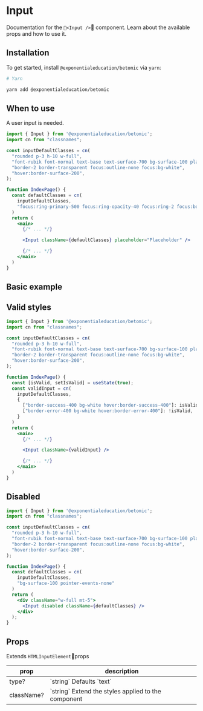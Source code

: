
# Input

Documentation for the `<Input />` component. Learn about the available props and how to use it.

## Installation

To get started, install `@exponentialeducation/betomic` via `yarn`:

```bash
# Yarn

yarn add @exponentialeducation/betomic
```

## When to use

A user input is needed.

```jsx highlight=1,20
import { Input } from '@exponentialeducation/betomic';
import cn from "classnames";

const inputDefaultClasses = cn(
  "rounded p-3 h-10 w-full",
  "font-rubik font-normal text-base text-surface-700 bg-surface-100 placeholder-surface-400",
  "border-2 border-transparent focus:outline-none focus:bg-white",
  "hover:border-surface-200",
);

function IndexPage() {
  const defaultClasses = cn(
    inputDefaultClasses,
    "focus:ring-primary-500 focus:ring-opacity-40 focus:ring-2 focus:border-primary-500"
  )
  return (
    <main>
      {/* ... */}

      <Input className={defaultClasses} placeholder="Placeholder" />

      {/* ... */}
    </main>
  )
}
```

## Basic example

<InputExample />

## Valid styles

```jsx highlight=15-18,24
import { Input } from '@exponentialeducation/betomic';
import cn from "classnames";

const inputDefaultClasses = cn(
  "rounded p-3 h-10 w-full",
  "font-rubik font-normal text-base text-surface-700 bg-surface-100 placeholder-surface-400",
  "border-2 border-transparent focus:outline-none focus:bg-white",
  "hover:border-surface-200",
);

function IndexPage() {
  const [isValid, setIsValid] = useState(true);
  const validInput = cn(
    inputDefaultClasses,
    {
      ["border-success-400 bg-white hover:border-success-400"]: isValid,
      ["border-error-400 bg-white hover:border-error-400"]: !isValid,
    }
  )
  return (
    <main>
      {/* ... */}

      <Input className={validInput} />

      {/* ... */}
    </main>
  )
}
```

<ValidInputExample />

## Disabled

```jsx highlight=14,18
import { Input } from '@exponentialeducation/betomic';
import cn from "classnames";

const inputDefaultClasses = cn(
  "rounded p-3 h-10 w-full",
  "font-rubik font-normal text-base text-surface-700 bg-surface-100 placeholder-surface-400",
  "border-2 border-transparent focus:outline-none focus:bg-white",
  "hover:border-surface-200",
);

function IndexPage() {
  const defaultClasses = cn(
    inputDefaultClasses,
    "bg-surface-100 pointer-events-none"
  )
  return (
    <div className="w-full mt-5">
      <Input disabled className={defaultClasses} />
    </div>
  );
}
```

<DisabledInputExample />

## Props

Extends `HTMLInputElement`props

<table className="min-w-full divide-y divide-gray-200">
  <thead>
    <tr>
      <th scope="col" className="border-l-0 border-r-0 px-6 py-3 text-left text-xs font-medium text-gray-500 uppercase tracking-wider">
        prop
      </th>
      <th scope="col" className="border-l-0 border-r-0 px-6 py-3 text-left text-xs font-medium text-gray-500 uppercase tracking-wider">
        description
      </th>
    </tr>
  </thead>
  <tbody className="divide-y divide-gray-200">
    <tr>
      <td className="border-l-0 border-r-0 px-6 py-4 text-sm font-medium text-gray-500">
        type?
      </td>
      <td className="border-l-0 border-r-0 px-6 py-4 text-sm font-medium text-gray-500">
        `string` Defaults `text`
      </td>
    </tr>
    <tr>
      <td className="border-l-0 border-r-0 px-6 py-4 text-sm font-medium text-gray-500">
        className?
      </td>
      <td className="border-l-0 border-r-0 px-6 py-4 text-sm font-medium text-gray-500">
        `string` Extend the styles applied to the component
      </td>
    </tr>
  </tbody>
</table>